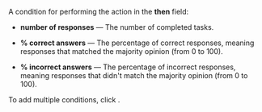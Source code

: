 A condition for performing the action in the **then** field:

- **number of responses** — The number of completed tasks.

- **% correct answers** — The percentage of correct responses, meaning responses that matched the majority opinion (from 0 to 100).

- **% incorrect answers** — The percentage of incorrect responses, meaning responses that didn't match the majority opinion (from 0 to 100).

To add multiple conditions, click <img src="https://tlk-infra-front.azureedge.net/portal-static/uploaded/images/1675425170178/1675425170178_original_svg.svg" alt="" />.